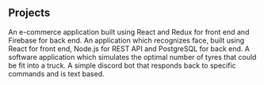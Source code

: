 ## Projects

<ProjectCard title="Crown Clothing" link="https://github.com/sanjithpk/crown-clothing" bg="linear-gradient(to right, #5f2c82 0%, #49a09d 100%)">
An e-commerce application built using React and Redux for front end and Firebase for back end.
</ProjectCard>

<ProjectCard title="Smart Brain" link="https://github.com/sanjithpk/Face-Recognition" bg="linear-gradient(to right, #AA076B 0%, #61045F 100%)">
An application which recognizes face, built using React for front end, Node.js for REST API and PostgreSQL for back end.
</ProjectCard>

<ProjectCard title="Smart Load" link="https://github.com/sanjithpk/SmartLoad" bg="linear-gradient(to right, #FF512F 0%, #DD2476 100%)">
A software application which simulates the optimal number of tyres that could be fit into a truck.
</ProjectCard>

<ProjectCard title="Discord Bot" link="https://github.com/sanjithpk/discord-bot" bg="linear-gradient(to right, #3CA55C 0%, #B5AC49 100%)">
A simple discord bot that responds back to specific commands and is text based.
</ProjectCard>
